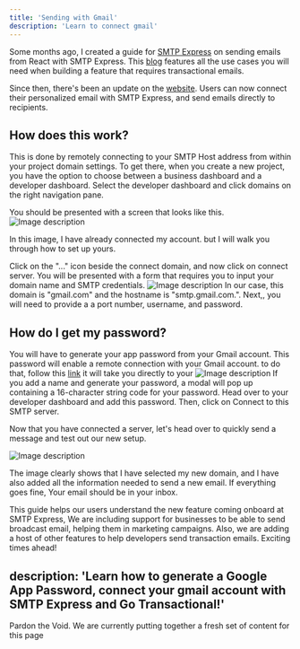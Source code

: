 ```yaml
---
title: 'Sending with Gmail'
description: 'Learn to connect gmail'
---
```


Some months ago, I created a guide for [SMTP Express](https://smtpexpress.com/) on sending emails from React with SMTP Express. This [blog](https://blog.openreplay.com/sending-emails-from-react-with-smtp-express/) features all the use cases you will need when building a feature that requires transactional emails. 

Since then, there's been an update on the [website](https://beta.smtpexpress.com/). Users can now connect their personalized email with SMTP Express, and send emails directly to recipients.

## How does this work?

This is done by remotely connecting to your SMTP Host address from within your project domain settings. To get there, when you create a new project, you have the option to choose between a business dashboard and a developer dashboard. Select the developer dashboard and click domains on the right navigation pane.

You should be presented with a screen that looks like this.
![Image description](https://dev-to-uploads.s3.amazonaws.com/uploads/articles/w8pf4p8wkbd18bbj447p.png)

In this image, I have already connected my account. but I will walk you through how to set up yours.

Click on the "..." icon beside the connect domain, and now click on connect server. You will be presented with a form that requires you to input your domain name and SMTP credentials. 
![Image description](https://dev-to-uploads.s3.amazonaws.com/uploads/articles/gje9jnzl5wuhp9v6xnmy.png)
In our case, this domain is "gmail.com" and the hostname is "smtp.gmail.com.". Next,, you will need to provide a a port number, username, and password.


## How do I get my password?
You will have to generate your app password from your Gmail account. This password will enable a remote connection with your Gmail account. to do that, follow this [link](https://myaccount.google.com/apppasswords) it will take you directly to your 
![Image description](https://dev-to-uploads.s3.amazonaws.com/uploads/articles/59wxzsmtdi5s29ryflht.png)
If you add a name and generate your password, a modal will pop up containing a 16-character string code for your password.
Head over to your developer dashboard and add this password. Then, click on Connect to this SMTP server. 

Now that you have connected a server, let's head over to quickly send a message and test out our new setup.

![Image description](https://dev-to-uploads.s3.amazonaws.com/uploads/articles/jq7esm5a4jp6poyd3c1n.png)

The image clearly shows that I have selected my new domain, and I have also added all the information needed to send a new email.  If everything goes fine, Your email should be in your inbox.

This guide helps our users understand the new feature coming onboard at SMTP Express, We are including support for businesses to be able to send broadcast email, helping them in marketing campaigns. Also, we are adding a host of other features to help developers send transaction emails. Exciting times ahead!

description: 'Learn how to generate a Google App Password, connect your gmail account with SMTP Express and Go Transactional!'
---

<Info>
  Pardon the Void. We are currently putting together a fresh set of content for this page
</Info>
